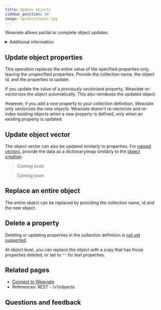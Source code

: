 ```yaml
---
title: Update objects
sidebar_position: 30
image: og/docs/howto.jpg
---
```



Weaviate allows partial or complete object updates.

<details>
  <summary>Additional information</summary>

- Partial updates use <SkipLink href="/weaviate/api/rest#tag/objects/patch/objects/%7BclassName%7D/%7Bid%7D">`PATCH` requests to the `/v1/objects` REST API endpoint</SkipLink> under the hood.
- Complete updates use <SkipLink href="/weaviate/api/rest#tag/objects/put/objects/%7BclassName%7D/%7Bid%7D">`PUT` requests to the `/v1/objects` REST API endpoint</SkipLink> under the hood.
- Updates that include a `vector` property will recalculate the vector embedding (unless all updated `text` properties are [skipped](../manage-collections/vector-config.mdx#property-level-settings)).
- To update objects, you must provide the collection name, id and properties to update.
- For [multi-tenancy](../concepts/data.md#multi-tenancy) collections, you will also need to specify the tenant name. See [Manage data: multi-tenancy operations](../manage-collections/multi-tenancy.mdx) for details on how.
  <br />

{" "}
<RestObjectsCRUDClassnameNote />

</details>

## Update object properties

This operation replaces the entire value of the specified properties only, leaving the unspecified properties. Provide the collection name, the object id, and the properties to update.

If you update the value of a _previously vectorized_ property, Weaviate re-vectorizes the object automatically. This also reindexes the updated object.

However, if you add a _new_ property to your collection definition, Weaviate only vectorizes the new objects. Weaviate doesn't re-vectorize and re-index existing objects when a new property is defined, only when an existing property is updated.

<Tabs className="code" groupId="languages">
  <TabItem value="py" label="Python">
    <FilteredTextBlock
      text={PyCode}
      startMarker="# UpdateProps START"
      endMarker="# UpdateProps END"
      language="py"
    />
  </TabItem>
  <TabItem value="ts" label="JavaScript/TypeScript">
    <FilteredTextBlock
      text={TSCode}
      startMarker="// UpdateProps START"
      endMarker="// UpdateProps END"
      language="ts"
    />
  </TabItem>
  <TabItem value="go" label="Go">
    <FilteredTextBlock
      text={GoCode}
      startMarker="// UpdateProps START"
      endMarker="// UpdateProps END"
      language="go"
    />
  </TabItem>
  <TabItem value="java6" label="Java v6 (Beta)">
    <FilteredTextBlock
      text={JavaV6Code}
      startMarker="// START UpdateProps"
      endMarker="// END UpdateProps"
      language="java"
    />
  </TabItem>
  <TabItem value="java" label="Java">
    <FilteredTextBlock
      text={JavaCode}
      startMarker="// UpdateProps START"
      endMarker="// UpdateProps END"
      language="java"
    />
  </TabItem>
  <TabItem value="csharp" label="C# (Beta)">
    <FilteredTextBlock
      text={CSharpCode}
      startMarker="// START UpdateProps"
      endMarker="// END UpdateProps"
      language="csharp"
    />
  </TabItem>
</Tabs>

## Update object vector

The object vector can also be updated similarly to properties. For [named vectors](../config-refs/collections.mdx#named-vectors), provide the data as a dictionary/map similarly to the [object creation](./create.mdx#create-an-object-with-named-vectors).

<Tabs className="code" groupId="languages">
  <TabItem value="py" label="Python">
    <FilteredTextBlock
      text={PyCode}
      startMarker="# UpdateVector START"
      endMarker="# UpdateVector END"
      language="py"
    />
  </TabItem>
  <TabItem value="ts" label="JavaScript/TypeScript">
    <FilteredTextBlock
      text={TSCode}
      startMarker="// UpdateVector START"
      endMarker="// UpdateVector END"
      language="ts"
    />
  </TabItem>
  <TabItem value="go" label="Go">

> Coming soon

  </TabItem>
  <TabItem value="java6" label="Java v6 (Beta)">
    <FilteredTextBlock
      text={JavaV6Code}
      startMarker="// START UpdateVector"
      endMarker="// END UpdateVector"
      language="java"
    />
  </TabItem>
  <TabItem value="java" label="Java">

> Coming soon

  </TabItem>
  <TabItem value="csharp" label="C# (Beta)">
    <FilteredTextBlock
      text={CSharpCode}
      startMarker="// START UpdateVector"
      endMarker="// END UpdateVector"
      language="csharp"
    />
  </TabItem>
</Tabs>

## Replace an entire object

The entire object can be replaced by providing the collection name, id and the new object.

<Tabs className="code" groupId="languages">
  <TabItem value="py" label="Python">
    <FilteredTextBlock
      text={PyCode}
      startMarker="# Replace START"
      endMarker="# Replace END"
      language="py"
    />
  </TabItem>
  <TabItem value="ts" label="JavaScript/TypeScript">
    <FilteredTextBlock
      text={TSCode}
      startMarker="// Replace START"
      endMarker="// Replace END"
      language="ts"
    />
  </TabItem>
  <TabItem value="go" label="Go">
    <FilteredTextBlock
      text={GoCode}
      startMarker="// Replace START"
      endMarker="// Replace END"
      language="go"
    />
  </TabItem>
  <TabItem value="java6" label="Java v6 (Beta)">
    <FilteredTextBlock
      text={JavaV6Code}
      startMarker="// START Replace"
      endMarker="// END Replace"
      language="java"
    />
  </TabItem>
  <TabItem value="java" label="Java">
    <FilteredTextBlock
      text={JavaCode}
      startMarker="// Replace START"
      endMarker="// Replace END"
      language="java"
    />
  </TabItem>
  <TabItem value="csharp" label="C# (Beta)">
    <FilteredTextBlock
      text={CSharpCode}
      startMarker="// START Replace"
      endMarker="// END Replace"
      language="csharp"
    />
  </TabItem>
</Tabs>

## Delete a property

Deleting or updating properties in the collection definition is [not yet supported](https://github.com/weaviate/weaviate/issues/2848).

At object level, you can replace the object with a copy that has those properties deleted, or set to `""` for text properties.

<Tabs className="code" groupId="languages">
  <TabItem value="py" label="Python">
    <FilteredTextBlock
      text={PyCode}
      startMarker="# DelProps START"
      endMarker="# DelProps END"
      language="py"
    />
  </TabItem>
  <TabItem value="ts" label="JavaScript/TypeScript">
    <FilteredTextBlock
      text={TSCode}
      startMarker="// DelProps START"
      endMarker="// DelProps END"
      language="ts"
    />
  </TabItem>
  <TabItem value="go" label="Go">
    <FilteredTextBlock
      text={GoCode}
      startMarker="// DelProps START"
      endMarker="// DelProps END"
      language="go"
    />
  </TabItem>
  <TabItem value="java6" label="Java v6 (Beta)">
    <FilteredTextBlock
      text={JavaV6Code}
      startMarker="// START DelProps"
      endMarker="// END DelProps"
      language="javaraw"
    />
  </TabItem>
  <TabItem value="java" label="Java">
    <FilteredTextBlock
      text={JavaCode}
      startMarker="// DelProps START"
      endMarker="// DelProps END"
      language="java"
    />
  </TabItem>
  <TabItem value="csharp" label="C# (Beta)">
    <FilteredTextBlock
      text={CSharpCode}
      startMarker="// START DelProps"
      endMarker="// END DelProps"
      language="csharpraw"
    />
  </TabItem>
</Tabs>

## Related pages

- [Connect to Weaviate](/weaviate/connections/index.mdx)
- <SkipLink href="/weaviate/api/rest#tag/objects/put/objects/%7BclassName%7D/%7Bid%7D">
    References: REST - /v1/objects
  </SkipLink>

## Questions and feedback


<DocsFeedback />
